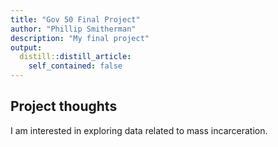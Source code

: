 ```yaml
---
title: "Gov 50 Final Project"
author: "Phillip Smitherman"
description: "My final project"
output:
  distill::distill_article:
    self_contained: false
---
```




## Project thoughts

I am interested in exploring data related to mass incarceration.